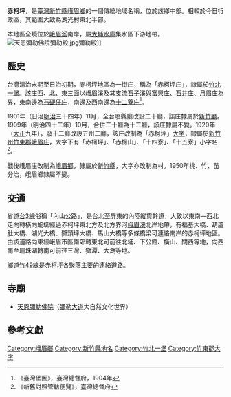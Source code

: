 {{noteTA　
|1 = zh-cn:庄; zh-hk:庄; zh-tw:庄;
}}
'''赤柯坪'''，是[[臺灣|臺灣]][[新竹縣|新竹縣]][[峨眉鄉|峨眉鄉]]的一個傳統地域名稱，位於該鄉中部。相較於今日行政區，其範圍大致為湖光村東北半部。

本地區全境位於[[峨眉溪|峨眉溪]]南岸，屬[[大埔水庫|大埔水庫]]集水區下游地帶。
[[File:天恩彌勒佛院彌勒殿.jpg|thumb]]彌勒殿]]
==歷史==
台灣清治末期至日治初期，赤柯坪地區為一街庄，稱為「赤柯坪庄」，隸屬於[[竹北一堡|竹北一堡]]。該庄西、北、東三面以[[峨眉溪|峨眉溪]]及其支流[[石子溪|石子溪]]與[[富興庄|富興庄]]、[[石井庄|石井庄]]、[[峨眉_(大字)|月眉庄]]為界，東南邊為[[石硬仔庄|石硬仔庄]]，南邊及西南邊為[[十二藔庄|十二藔庄]]<ref>《臺灣堡圖》，臺灣總督府，1904年</ref>。

1901年（日治[[明治|明治]]三十四年）11月，全台廢縣廳改設二十廳，該庄隸屬於[[新竹廳|新竹廳]]。1909年（明治四十二年）10月，合併二十廳為十二廳，該庄隸屬不變。1920年（[[大正|大正]]九年），廢十二廳改設五州二廳，該庄改制為「赤柯坪」[[大字|大字]]，隸屬於[[新竹州|新竹州]][[竹東郡|竹東郡]][[峨眉庄|峨眉庄]]，大字下有「赤柯坪」、「赤柯山」、「十四寮」、「十五寮」小字名<ref>《新舊對照管轄便覽》，臺灣總督府</ref>。

戰後峨眉庄改制為[[峨眉鄉|峨眉鄉]]，隸屬於[[新竹縣|新竹縣]]，大字亦改制為村。1950年桃、竹、苗分治，峨眉鄉隸屬不變。

==交通==
省道[[台3線|台3線]]俗稱「內山公路」，是台北至屏東的內陸縱貫幹道，大致以東南—西北走向轉橫向蜿蜒經過赤柯坪東北方及北方界河[[峨眉溪|峨眉溪]]北岸地帶，有福基大橋、葫蘆肚大橋、湖光大橋、獅頭坪大橋、馬山大橋等多條橋梁可連絡南岸的赤柯坪地區。由該道路向東經峨眉市區南郊轉東北可前往北埔、下公館、橫山、關西等地，向西南至珊珠湖轉南可前往三灣、獅潭、大湖等地。

鄉道[[竹49線|竹49線]]是赤柯坪各聚落主要的連絡道路。

==寺廟==
*[[天恩彌勒佛院|天恩彌勒佛院]]（[[彌勒大道|彌勒大道]]大自然文化世界）

==參考文獻==
{{reflist}}

{{竹東郡}}

[[Category:峨眉鄉|Category:峨眉鄉]]
[[Category:新竹縣地名|Category:新竹縣地名]]
[[Category:竹北一堡|Category:竹北一堡]]
[[Category:竹東郡大字|Category:竹東郡大字]]